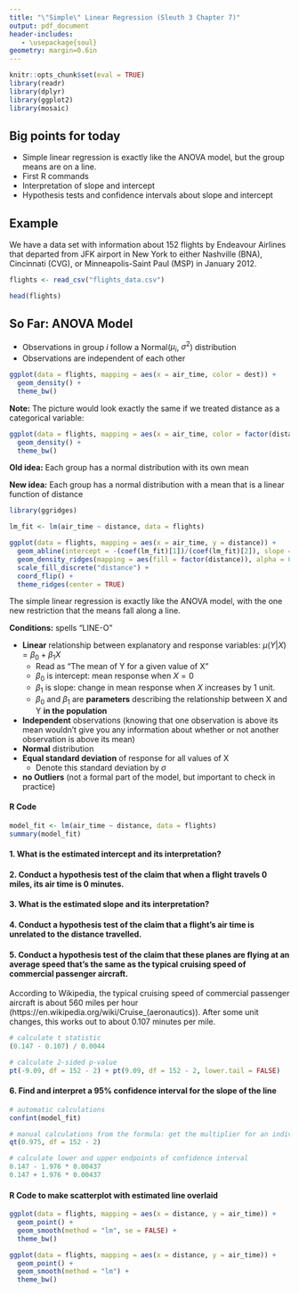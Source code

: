 ```yaml
---
title: "\"Simple\" Linear Regression (Sleuth 3 Chapter 7)"
output: pdf_document
header-includes:
   - \usepackage{soul}
geometry: margin=0.6in
---
```


```r
knitr::opts_chunk$set(eval = TRUE)
library(readr)
library(dplyr)
library(ggplot2)
library(mosaic)
```

## Big points for today

 * Simple linear regression is exactly like the ANOVA model, but the group means are on a line.
 * First R commands
 * Interpretation of slope and intercept
 * Hypothesis tests and confidence intervals about slope and intercept

## Example

We have a data set with information about 152 flights by Endeavour Airlines that departed from JFK airport in New York to either Nashville (BNA), Cincinnati (CVG), or Minneapolis-Saint Paul (MSP) in January 2012.

```r
flights <- read_csv("flights_data.csv")
```

```r
head(flights)
```

## So Far: ANOVA Model

 * Observations in group $i$ follow a Normal($\mu_i$, $\sigma^2$) distribution
 * Observations are independent of each other

```r
ggplot(data = flights, mapping = aes(x = air_time, color = dest)) +
  geom_density() +
  theme_bw()
```

**Note:** The picture would look exactly the same if we treated distance as a categorical variable:

```r
ggplot(data = flights, mapping = aes(x = air_time, color = factor(distance))) +
  geom_density() +
  theme_bw()
```

\newpage

**Old idea:** Each group has a normal distribution with its own mean

**New idea:** Each group has a normal distribution with a mean that is a linear function of distance

```r
library(ggridges)

lm_fit <- lm(air_time ~ distance, data = flights)

ggplot(data = flights, mapping = aes(x = air_time, y = distance)) +
  geom_abline(intercept = -(coef(lm_fit)[1])/(coef(lm_fit)[2]), slope = 1/coef(lm_fit)[2]) +
  geom_density_ridges(mapping = aes(fill = factor(distance)), alpha = 0.4, jittered_points = TRUE, position = "points_jitter") +
  scale_fill_discrete("distance") +
  coord_flip() +
  theme_ridges(center = TRUE)
```

The simple linear regression is exactly like the ANOVA model, with the one new restriction that the means fall along a line.

**Conditions:** spells "LINE-O"

 * **Linear** relationship between explanatory and response variables: $\mu(Y|X) = \beta_0 + \beta_1 X$
    * Read as "The mean of Y for a given value of X"
    * $\beta_0$ is intercept: mean response when $X = 0$
    * $\beta_1$ is slope: change in mean response when $X$ increases by 1 unit.
    * $\beta_0$ and $\beta_1$ are **parameters** describing the relationship between X and Y **in the population**
 * **Independent** observations (knowing that one observation is above its mean wouldn't give you any information about whether or not another observation is above its mean)
 * **Normal** distribution
 * **Equal standard deviation** of response for all values of X
    * Denote this standard deviation by $\sigma$
 * **no Outliers** (not a formal part of the model, but important to check in practice)

#### R Code

```r
model_fit <- lm(air_time ~ distance, data = flights)
summary(model_fit)
```

\newpage

#### 1. What is the estimated intercept and its interpretation?

\vspace{3cm}

#### 2. Conduct a hypothesis test of the claim that when a flight travels 0 miles, its air time is 0 minutes.

\vspace{4cm}

#### 3. What is the estimated slope and its interpretation?

\vspace{3cm}

#### 4. Conduct a hypothesis test of the claim that a flight's air time is unrelated to the distance travelled.

\vspace{4cm}

\newpage

#### 5. Conduct a hypothesis test of the claim that these planes are flying at an average speed that's the same as the typical cruising speed of commercial passenger aircraft.

According to Wikipedia, the typical cruising speed of commercial passenger aircraft is about 560 miles per hour (https://en.wikipedia.org/wiki/Cruise_(aeronautics)).  After some unit changes, this works out to about 0.107 minutes per mile.

```r
# calculate t statistic
(0.147 - 0.107) / 0.0044

# calculate 2-sided p-value
pt(-9.09, df = 152 - 2) + pt(9.09, df = 152 - 2, lower.tail = FALSE)
```

\vspace{4cm}

#### 6. Find and interpret a 95% confidence interval for the slope of the line

```r
# automatic calculations
confint(model_fit)

# manual calculations from the formula: get the multiplier for an individual 95% CI
qt(0.975, df = 152 - 2)

# calculate lower and upper endpoints of confidence interval
0.147 - 1.976 * 0.00437
0.147 + 1.976 * 0.00437
```

\newpage

#### R Code to make scatterplot with estimated line overlaid

```r
ggplot(data = flights, mapping = aes(x = distance, y = air_time)) +
  geom_point() +
  geom_smooth(method = "lm", se = FALSE) +
  theme_bw()
```

```r
ggplot(data = flights, mapping = aes(x = distance, y = air_time)) +
  geom_point() +
  geom_smooth(method = "lm") +
  theme_bw()
```


